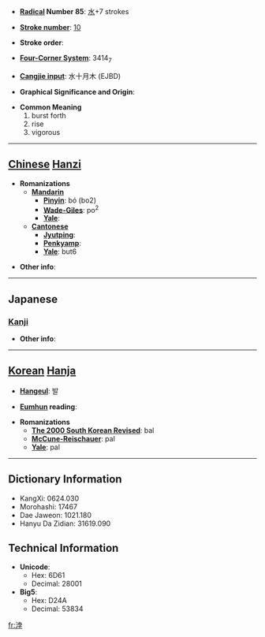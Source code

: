 * '''[[Wiktionary:Chinese radical index| Radical]] Number 85''': [[Wiktionary:Chinese radical index 水|水]]+7 strokes

* '''[[Wiktionary:Chinese total strokes index|Stroke number]]''': [[Wiktionary:Chinese total strokes index 10|10]]

* '''Stroke order''': 

* '''[[Wiktionary:Chinese four corner index|Four-Corner System]]''': 3414<sub>7</sub>

* '''[[Wiktionary:Chinese Cangjie index|Cangjie input]]''': 水十月木 (EJBD)

* '''Graphical Significance and Origin''': 

* '''Common Meaning'''
*#burst forth
*# rise
*# vigorous


----

== [[Chinese]] [[Hanzi]] ==

* '''Romanizations'''
** '''[[Mandarin]]'''
*** '''[[Pinyin]]''': bó (bo2)
*** '''[[Wade-Giles]]''': po<sup>2</sup>
*** '''[[Yale]]''': 
** '''[[Cantonese]]'''
*** '''[[Jyutping]]''':
*** '''[[Penkyamp]]''': 
*** '''[[Yale]]''': but6

* '''Other info''': 

----

==Japanese==
===[[Kanji]]===
{{kanji|on readings=[[ほつ]] (hotsu), [[ぼち]] (bochi), [[ぼつ]] (botsu)
|kun readings=[[おこる]] (okoru)
}}

* '''Other info''':  

----

== [[Korean]] [[Hanja]] ==

* '''[[Hangeul]]''': 발

* '''[[Eumhun]] reading''': 

* '''Romanizations'''
** '''[[The 2000 South Korean Revised Romanization|The 2000 South Korean Revised]]''': bal
** '''[[McCune-Reischauer]]''': pal
** '''[[Yale]]''': pal

----

== Dictionary Information ==

* KangXi: 0624.030
* Morohashi: 17467
* Dae Jaweon: 1021.180
* Hanyu Da Zidian: 31619.090

== Technical Information ==

* '''Unicode''':
** Hex: 6D61
** Decimal: 28001
* '''Big5''':
** Hex: D24A
** Decimal: 53834

[[fr:浡]]